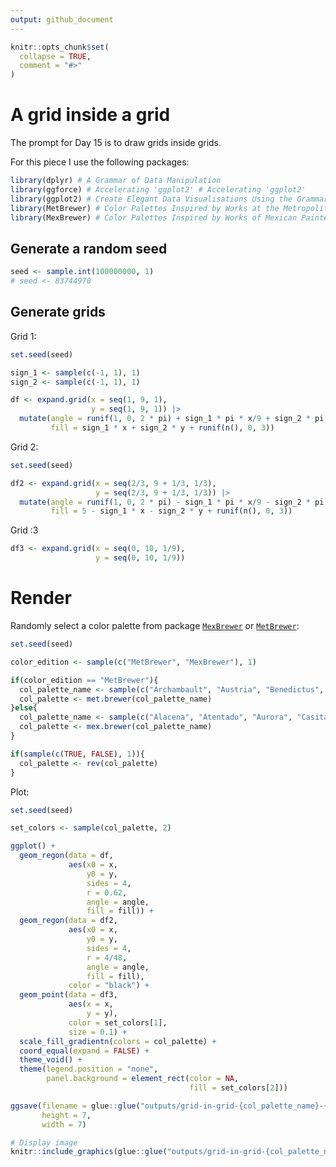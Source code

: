 ```yaml
---
output: github_document
---
```


<!-- README.md is generated from README.Rmd. Please edit that file -->

```r
knitr::opts_chunk$set(
  collapse = TRUE,
  comment = "#>"
)
```

# A grid inside a grid

<!-- badges: start -->
<!-- badges: end -->

The prompt for Day 15 is to draw grids inside grids.

For this piece I use the following packages:
```r
library(dplyr) # A Grammar of Data Manipulation
library(ggforce) # Accelerating 'ggplot2' # Accelerating 'ggplot2' 
library(ggplot2) # Create Elegant Data Visualisations Using the Grammar of Graphics
library(MetBrewer) # Color Palettes Inspired by Works at the Metropolitan Museum of Art 
library(MexBrewer) # Color Palettes Inspired by Works of Mexican Painters and Muralists
```

## Generate a random seed

```r
seed <- sample.int(100000000, 1)
# seed <- 83744970
```

## Generate grids

Grid 1:
```r
set.seed(seed)

sign_1 <- sample(c(-1, 1), 1)
sign_2 <- sample(c(-1, 1), 1)

df <- expand.grid(x = seq(1, 9, 1), 
                  y = seq(1, 9, 1)) |>
  mutate(angle = runif(1, 0, 2 * pi) + sign_1 * pi * x/9 + sign_2 * pi * y/9 + runif(n(), -pi/16, pi/16),
         fill = sign_1 * x + sign_2 * y + runif(n(), 0, 3))

```

Grid 2:
```r
set.seed(seed)

df2 <- expand.grid(x = seq(2/3, 9 + 1/3, 1/3), 
                   y = seq(2/3, 9 + 1/3, 1/3)) |>
  mutate(angle = runif(1, 0, 2 * pi) - sign_1 * pi * x/9 - sign_2 * pi * y/9 + runif(n(), -pi/24, pi/24),
         fill = 5 - sign_1 * x - sign_2 * y + runif(n(), 0, 3))
```

Grid :3
```r
df3 <- expand.grid(x = seq(0, 10, 1/9), 
                   y = seq(0, 10, 1/9))
```

# Render

Randomly select a color palette from package [`MexBrewer`](https://paezha.github.io/MexBrewer/) or [`MetBrewer`]():
```r
set.seed(seed)

color_edition <- sample(c("MetBrewer", "MexBrewer"), 1)

if(color_edition == "MetBrewer"){
  col_palette_name <- sample(c("Archambault", "Austria", "Benedictus", "Cassatt1", "Cassatt2", "Cross", "Degas", "Demuth", "Derain", "Egypt", "Gauguin", "Greek", "Hiroshige", "Hokusai1", "Hokusai2", "Hokusai3", "Homer1", "Homer2", "Ingres", "Isfahan1", "Isfahan2", "Java", "Johnson", "Juarez", "Kandinsky", "Klimt", "Lakota", "Manet", "Moreau", "Morgenstern", "Nattier", "Navajo", "NewKingdom", "Nizami", "OKeeffe1", "OKeeffe2", "Paquin", "Peru1", "Peru2", "Pillement", "Pissaro", "Redon", "Renoir", "Signac", "Tam", "Tara", "Thomas", "Tiepolo", "Troy", "Tsimshian", "VanGogh1", "VanGogh2", "VanGogh3", "Veronese", "Wissing"), 1)
  col_palette <- met.brewer(col_palette_name)
}else{
  col_palette_name <- sample(c("Alacena", "Atentado", "Aurora", "Casita1", "Casita2", "Casita3", "Concha", "Frida", "Huida", "Maiz", "Ofrenda", "Revolucion", "Ronda", "Taurus1", "Taurus2", "Tierra", "Vendedora"), 1)
  col_palette <- mex.brewer(col_palette_name)
}

if(sample(c(TRUE, FALSE), 1)){
  col_palette <- rev(col_palette)
}

```

Plot:
```r
set.seed(seed)

set_colors <- sample(col_palette, 2)

ggplot() + 
  geom_regon(data = df,
             aes(x0 = x, 
                 y0 = y, 
                 sides = 4, 
                 r = 0.62, 
                 angle = angle,
                 fill = fill)) + 
  geom_regon(data = df2,
             aes(x0 = x, 
                 y0 = y, 
                 sides = 4, 
                 r = 4/48, 
                 angle = angle,
                 fill = fill),
             color = "black") +
  geom_point(data = df3,
             aes(x = x,
                 y = y),
             color = set_colors[1],
             size = 0.1) +
  scale_fill_gradientn(colors = col_palette) +
  coord_equal(expand = FALSE) +
  theme_void() +
  theme(legend.position = "none",
        panel.background = element_rect(color = NA,
                                        fill = set_colors[2]))

ggsave(filename = glue::glue("outputs/grid-in-grid-{col_palette_name}-{seed}.png"),
       height = 7,
       width = 7)
```

```r
# Display image
knitr::include_graphics(glue::glue("outputs/grid-in-grid-{col_palette_name}-{seed}.png"))
```

